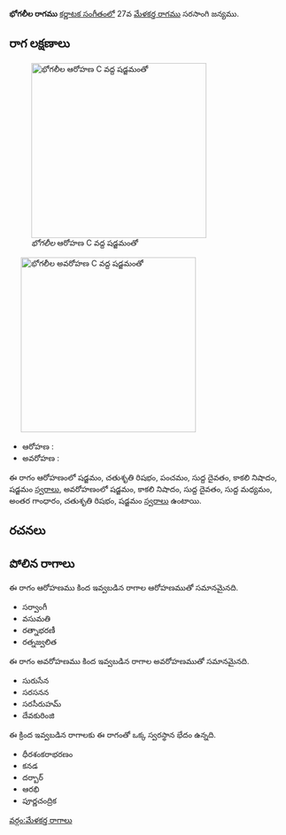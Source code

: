{{Infobox ragam
	| name          	= భోగలీల
	| synonym	    	= 
	| mela          	= 
	| chakra        	= 
	| janaka        	= 
	| type          	= ఔడవ-షడవ
	| arohanam      	= {{svaraC|S|R2|P|D1|N3|S'}} 
	| avarohanam    	= {{svaraC|S'|N3|D1|M1|G3|R2|S}}
	| jeeva         	=
	| chhaya        	=
	| nyasa         	=
	| vishesha      	= 
	| equivalent  		= 
}}
{{కర్ణాటక సంగీత రాగాలు}}
'''భోగలీల రాగము''' [[కర్ణాటక సంగీతం]]లో 27వ [[మేళకర్త రాగము]] సరసాంగి జన్యము. 


==రాగ లక్షణాలు==
[[Image:bhogalila_ar_kb2wiki.png|thumb|right|316px|''భోగలీల'' ఆరోహణ C వద్ద షడ్జమంతో]]
	[[Image:bhogalila_av_kb2wiki.png|thumb|right|316px|''భోగలీల'' అవరోహణ C వద్ద షడ్జమంతో]]

* ఆరోహణ : {{svaraC|S|R2|P|D1|N3|S'}} 
* అవరోహణ : {{svaraC|S'|N3|D1|M1|G3|R2|S}}

ఈ రాగం ఆరోహణంలో షడ్జమం, చతుశృతి రిషభం, పంచమం, సుద్ద దైవతం, కాకలి  నిషాదం, షడ్జమం [[స్వరాలు]], అవరోహణంలో షడ్జమం, కాకలి  నిషాదం, సుద్ద దైవతం, సుద్ద మధ్యమం, అంతర గాంధారం, చతుశృతి రిషభం, షడ్జమం [[స్వరాలు]] ఉంటాయి.

==రచనలు==



==పోలిన రాగాలు==
ఈ రాగం ఆరోహణము కింద ఇవ్వబడిన రాగాల ఆరోహణముతో సమానమైనది.
* సర్వాంగీ
* వసుమతి
* రత్నాభరణీ
* రత్నజ్వలిత

ఈ రాగం అవరోహణము కింద ఇవ్వబడిన రాగాల అవరోహణముతో సమానమైనది.
* సురుసేన
* సరసనన
* సరసీరుహమ్
* దేవకురింజి

ఈ క్రింద ఇవ్వబడిన రాగాలకు ఈ రాగంతో ఒక్క స్వరస్థాన భేదం ఉన్నది.
* ధీరశంకరాభరణం
* కనడ
* దర్బార్
* ఆరభి
* పూర్ణచంద్రిక



[[వర్గం:మేళకర్త రాగాలు]]